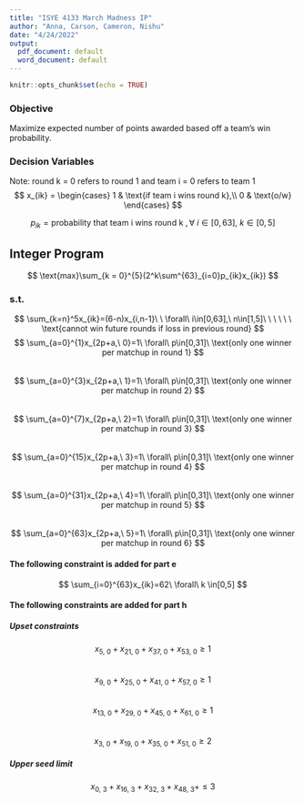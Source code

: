 ---
title: "ISYE 4133 March Madness IP"
author: "Anna, Carson, Cameron, Nishu"
date: "4/24/2022"
output:
  pdf_document: default
  word_document: default
---

```{r setup, include=FALSE}
knitr::opts_chunk$set(echo = TRUE)
```  

### Objective
Maximize expected number of points awarded based off a team's win probability.

### Decision Variables
Note: round k = 0 refers to round 1 and team i = 0 refers to team 1
$$
x_{ik} = \begin{cases}
1 & \text{if team i wins round k},\\ 
0 & \text{o/w} \end{cases}
$$  

$$
p_{ik}= \text{probability that team i wins round k },
\forall\ i\in{[0,63]},\ k\in[0, 5]
$$  

## Integer Program
$$
\text{max}\sum_{k = 0}^{5}(2^k\sum^{63}_{i=0}p_{ik}x_{ik}) 
$$  

### s.t.
$$
\sum_{k=n}^5x_{ik}=(6-n)x_{i,n-1}\ \ \forall\ i\in[0,63],\ n\in[1,5]\ \ \ \ \ \ \text{cannot win future rounds if loss in previous round}
$$ 
$$
\sum_{a=0}^{1}x_{2p+a,\ 0}=1\ \forall\ p\in[0,31]\ \text{only one winner per matchup in round 1}
$$  
$$
\sum_{a=0}^{3}x_{2p+a,\ 1}=1\ \forall\ p\in[0,31]\ \text{only one winner per matchup in round 2}
$$  
$$
\sum_{a=0}^{7}x_{2p+a,\ 2}=1\ \forall\ p\in[0,31]\ \text{only one winner per matchup in round 3}
$$  
$$
\sum_{a=0}^{15}x_{2p+a,\ 3}=1\ \forall\ p\in[0,31]\ \text{only one winner per matchup in round 4}
$$  
$$
\sum_{a=0}^{31}x_{2p+a,\ 4}=1\ \forall\ p\in[0,31]\ \text{only one winner per matchup in round 5}
$$  
$$
\sum_{a=0}^{63}x_{2p+a,\ 5}=1\ \forall\ p\in[0,31]\ \text{only one winner per matchup in round 6}
$$  

#### The following constraint is added for part e
$$
\sum_{i=0}^{63}x_{ik}=62\ \forall\ k \in[0,5]
$$  

#### The following constraints are added for part h

##### Upset constraints
$$
x_{5,\ 0} + x_{21,\ 0} + x_{37,\ 0} + x_{53,\ 0} \ge 1
$$  
$$
x_{9,\ 0} + x_{25,\ 0} + x_{41,\ 0} + x_{57,\ 0} \ge 1
$$  
$$
x_{13,\ 0} + x_{29,\ 0} + x_{45,\ 0} + x_{61,\ 0} \ge 1
$$  
$$
x_{3,\ 0} + x_{19,\ 0} + x_{35,\ 0} + x_{51,\ 0} \ge 2 
$$  

##### Upper seed limit
$$
x_{0,\ 3} + x_{16,\ 3} + x_{32,\ 3} + x_{48,\ 3} +\le3
$$  

